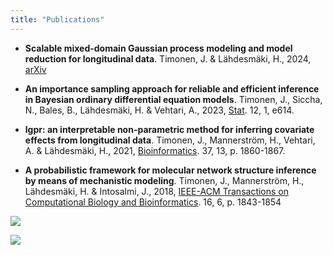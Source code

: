 ```yaml
---
title: "Publications"
---
```



* **Scalable mixed-domain Gaussian process modeling and model reduction for longitudinal data**. Timonen, J. & Lähdesmäki, H., 2024, [arXiv]((https://arxiv.org/abs/2111.02019))

* **An importance sampling approach for reliable and efficient inference in Bayesian ordinary differential equation models**. Timonen, J., Siccha, N., Bales, B., Lähdesmäki, H. & Vehtari, A., 2023, [Stat](https://onlinelibrary.wiley.com/doi/10.1002/sta4.614). 12, 1, e614.

* **lgpr: an interpretable non-parametric method for inferring covariate effects from longitudinal data**. Timonen, J., Mannerström, H., Vehtari, A. & Lähdesmäki, H., 2021, [Bioinformatics](https://academic.oup.com/bioinformatics/article/37/13/1860/6104850). 37, 13, p. 1860-1867.

* **A probabilistic framework for molecular network structure inference by means of mechanistic modeling**. Timonen, J., Mannerström, H., Lähdesmäki, H. & Intosalmi, J., 2018, [IEEE-ACM Transactions on Computational Biology and Bioinformatics](https://ieeexplore.ieee.org/document/8334413). 16, 6, p. 1843-1854

:::{.border}
 
:::

::: {layout-ncol=2}
![](images/molecular_network.png)

![](images/canadian_weather.png)
:::

